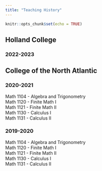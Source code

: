 ```yaml
---
title: "Teaching History"
---
```


```r
knitr::opts_chunk$set(echo = TRUE)
```
## Holland College 
### 2022-2023
## College of the North Atlantic
### 2020-2021
Math 1104 - Algebra and Trigonometry  
Math 1120 - Finite Math I  
Math 1121 - Finite Math II  
Math 1130 - Calculus I  
Math 1131 - Calculus II

### 2019-2020
Math 1104 - Algebra and Trigonometry  
Math 1120 - Finite Math I  
Math 1121 - Finite Math II  
Math 1130 - Calculus I  
Math 1131 - Calculus II